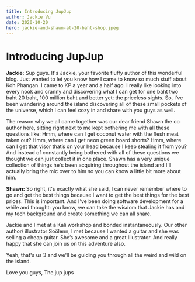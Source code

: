 ```yaml
---
title: Introducing JupJup
author: Jackie Vu
date: 2020-10-20
hero: jackie-and-shawn-at-20-baht-shop.jpeg
---
```


# Introducing JupJup

**Jackie:**
Sup guys. It's Jackie, your favorite fluffy author of this wonderful blog. Just wanted to let you know how I came to know so much stuff about Koh Phangan. I came to KP a year and a half ago. I really like looking into every nook and cranny and discovering what I can get for one baht two baht 20 baht, 100 million baht and better yet: the priceless sights. So, I've been wandering around the island discovering all of these small pockets of the universe, which I can feel cozy in and share with you guys as well.

The reason why we all came together was our dear friend Shawn the co author here, sitting right next to me kept bothering me with all these questions like:
Hmm, where can I get coconut water with the flesh meat taken out?
Hmm, where can I get neon green board shorts? Hmm, where can I get that visor that’s on your head because I keep stealing it from you?
And instead of constantly being bothered with all of these questions we thought we can just collect it in one place.
Shawn has a very unique collection of things he's been acquiring throughout the island and I'll actually bring the mic over to him so you can know a little bit more about him.

**Shawn:**
So right, it's exactly what she said, I can never remember where to go and get the best things because I want to get the best things for the best prices. This is important. And I've been doing software development for a while and thought: you know, we can take the wisdom that Jackie has and my tech background and create something we can all share.

Jackie and I met at a Kali workshop and bonded instantaneously. Our other author/ illustrator Soölenn, I met because I wanted a guitar and she was selling a cheap guitar. She’s awesome and a great Illustrator. And really happy that she can join us on this adventure also.

Yeah, that's us 3 and we'll be guiding you through all the weird and wild on the island.

Love you guys,
The jup jups
